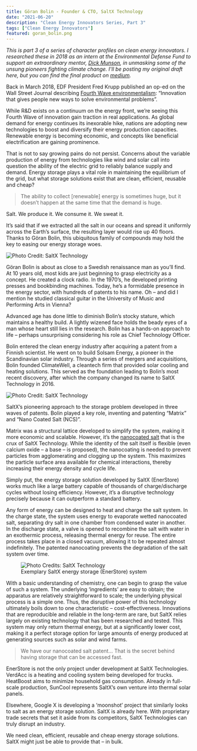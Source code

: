 ```yaml
---
title: Göran Bolin - Founder & CTO, SaltX Technology
date: "2021-06-20"
description: "Clean Energy Innovators Series, Part 3"
tags: ["Clean Energy Innovators"]
featured: goran_bolin.png
---
```

*This is part 3 of a series of character profiles on clean energy innovators.
I researched these in 2018 as an intern at the Environmental Defense Fund to support
an extraordinary mentor, [Dick Munson](https://medium.com/@dickmunson), in 
unmasking some of the unsung pioneers fighting climate change.
I'll be posting my original draft here, but you can find the final product on
[medium](https://medium.com/the-fourth-wave/meet-the-innovators-battling-climate-change-d23b04642d0f).*

Back in March 2018, EDF President Fred Krupp published an op-ed on the Wall Street Journal describing [Fourth Wave environmentalism](https://webreprints.djreprints.com/4346500706711.html): “Innovation that gives people new ways to solve environmental problems”.

While R&D exists on a continuum on the energy front, we’re seeing this Fourth Wave of innovation gain traction in real applications. As global demand for energy continues its inexorable hike, nations are adopting new technologies to boost and diversify their energy production capacities. Renewable energy is becoming economic, and concepts like beneficial electrification are gaining prominence.

That is not to say growing pains do not persist. Concerns about the variable production of energy from technologies like wind and solar call into question the ability of the electric grid to reliably balance supply and demand. Energy storage plays a vital role in maintaining the equilibrium of the grid, but what storage solutions exist that are clean, efficient, reusable and cheap?

> The ability to collect [renewable] energy is sometimes huge, but it doesn’t happen at the same time that the demand is huge.

Salt. We produce it. We consume it. We sweat it.

It’s said that if we extracted all the salt in our oceans and spread it uniformly across the Earth’s surface, the resulting layer would rise up 40 floors. Thanks to Göran Bolin, this ubiquitous family of compounds may hold the key to easing our energy storage woes.

![Photo Credit: SaltX Technology](./goran_bolin.png)

Göran Bolin is about as close to a Swedish renaissance man as you’ll find. At 10 years old, most kids are just beginning to grasp electricity as a concept. He created a clock radio. In the 1970’s, he developed printing presses and bookbinding machines. Today, he’s a formidable presence in the energy sector, with hundreds of patents to his name. Oh – and did I mention he studied classical guitar in the University of Music and Performing Arts in Vienna?

Advanced age has done little to diminish Bolin’s stocky stature, which maintains a healthy build. A lightly wizened face holds the beady eyes of a man whose heart still lies in the research. Bolin has a hands-on approach to life – perhaps unsurprising considering his role as Chief Technology Officer.

Bolin entered the clean energy industry after acquiring a patent from a Finnish scientist. He went on to build Solsam Energy, a pioneer in the Scandinavian solar industry. Through a series of mergers and acquisitions, Bolin founded ClimateWell, a cleantech firm that provided solar cooling and heating solutions. This served as the foundation leading to Bolin’s most recent discovery, after which the company changed its name to SaltX Technology in 2016. 

![Photo Credit: SaltX Technology](./saltx_logo_white_vektor.jpg)

SaltX’s pioneering approach to the storage problem developed in three waves of patents. Bolin played a key role, inventing and patenting “Matrix” and “Nano Coated Salt (NCS)”.

Matrix was a structural lattice developed to simplify the system, making it more economic and scalable. However, it’s the [nanocoated salt](https://patentimages.storage.googleapis.com/d2/8d/27/0eb9281977a8ad/US9459026.pdf) that is the crux of SaltX Technology. While the identity of the salt itself is flexible (even calcium oxide – a base – is proposed), the nanocoating is needed to prevent particles from agglomerating and clogging up the system. This maximizes the particle surface area available for chemical interactions, thereby increasing their energy density and cycle life.

Simply put, the energy storage solution developed by SaltX (EnerStore) works much like a large battery capable of thousands of charge/discharge cycles without losing efficiency. However, it’s a disruptive technology precisely because it can outperform a standard battery.

Any form of energy can be designed to heat and charge the salt system. In the charge state, the system uses energy to evaporate wetted nanocoated salt, separating dry salt in one chamber from condensed water in another. In the discharge state, a valve is opened to recombine the salt with water in an exothermic process, releasing thermal energy for reuse. The entire process takes place in a closed vacuum, allowing it to be repeated almost indefinitely. The patented nanocoating prevents the degradation of the salt system over time.

<figure>
  <img
    src="./SaltX_Tech.png"
    alt="Photo Credits: SaltX Technology"
  />
  <figcaption>
    Exemplary SaltX energy storage (EnerStore) system
  </figcaption>
</figure>

With a basic understanding of chemistry, one can begin to grasp the value of such a system. The underlying ‘ingredients’ are easy to obtain; the apparatus are relatively straightforward to scale; the underlying physical process is a simple one. Thus, the disruptive power of this technology ultimately boils down to one characteristic – cost-effectiveness. Innovations that are reproducible and reliable in the long-term are rare, but SaltX relies largely on existing technology that has been researched and tested. This system may only return thermal energy, but at a significantly lower cost, making it a perfect storage option for large amounts of energy produced at generating sources such as solar and wind farms.

> We have our nanocoated salt patent… That is the secret behind having storage that can be accessed fast.

EnerStore is not the only project under development at SaltX Technologies. VerdAcc is a heating and cooling system being developed for trucks. HeatBoost aims to minimize household gas consumption. Already in full-scale production, SunCool represents SaltX’s own venture into thermal solar panels.

Elsewhere, Google X is developing a ‘moonshot’ project that similarly looks to salt as an energy storage solution. SaltX is already here. With proprietary trade secrets that set it aside from its competitors, SaltX Technologies can truly disrupt an industry.

We need clean, efficient, reusable and cheap energy storage solutions. SaltX might just be able to provide that – in bulk.